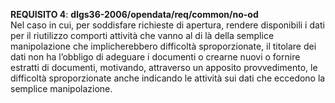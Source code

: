::: {#req-4 .callout-important appearance="simple" icon=false}
[**REQUISITO 4**]{.testo-rosso}: **dlgs36-2006/opendata/req/common/no-od**<br>
Nel caso in cui, per soddisfare richieste di apertura, rendere disponibili i dati per il riutilizzo comporti attività che vanno al di là della semplice manipolazione che implicherebbero difficoltà sproporzionate, il titolare dei dati non ha l'obbligo di adeguare i documenti o crearne nuovi o fornire estratti di documenti, motivando, attraverso un apposito provvedimento, le difficoltà sproporzionate anche indicando le attività sui dati che eccedono la semplice manipolazione.
:::
